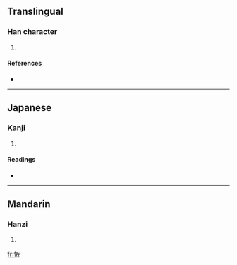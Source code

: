 ==Translingual==

===Han character===
{{Han char|rn=61|rad=心|as=10|sn=13|four=|canj=心大人大 (PKOK)}}

# {{defn|Han|sort=心10}}

====References====
* {{Han ref|kx=0396.230|dkj=10998|dj=0735.110|hdz=42338.130|uh=6131|ud=24881}}

----

==Japanese==

===Kanji===
{{ja-kanji|grade=|rs=心10}}

# {{defn|Japanese}}

====Readings====
* {{ja-readings|on=[[しつ]] (shitsu), [[しち]] (shichi)|kun=[[くるしむ]] (kurushimu)}}

----

==Mandarin==

===Hanzi===
{{cmn-hanzi|pin=[[jí]] ([[ji2]])|wg=chi<sup>2</sup>}}

# {{defn|Mandarin}}

[[fr:愱]]